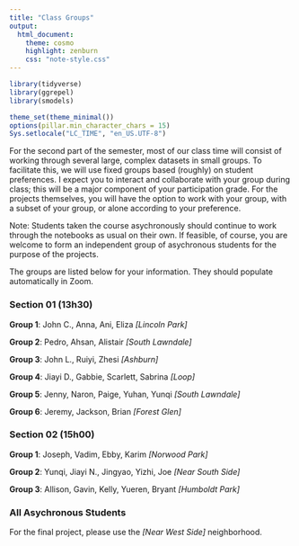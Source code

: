 ```yaml
---
title: "Class Groups"
output:
  html_document:
    theme: cosmo
    highlight: zenburn
    css: "note-style.css"
---
```


```r
library(tidyverse)
library(ggrepel)
library(smodels)

theme_set(theme_minimal())
options(pillar.min_character_chars = 15)
Sys.setlocale("LC_TIME", "en_US.UTF-8")
```

For the second part of the semester, most of our class time will consist of
working through several large, complex datasets in small groups. To facilitate
this, we will use fixed groups based (roughly) on student preferences. I
expect you to interact and collaborate with your group during class; this will
be a major component of your participation grade. For the projects themselves,
you will have the option to work with your group, with a subset of your group,
or alone according to your preference.

Note: Students taken the course asychronously should continue to work through
the notebooks as usual on their own. If feasible, of course, you are welcome
to form an independent group of asychronous students for the purpose of the
projects.

The groups are listed below for your information. They should populate
automatically in Zoom.

### Section 01 (13h30)

**Group 1**: John C., Anna, Ani, Eliza *[Lincoln Park]*

**Group 2**: Pedro, Ahsan, Alistair *[South Lawndale]*

**Group 3**: John L., Ruiyi, Zhesi *[Ashburn]*

**Group 4**: Jiayi D., Gabbie, Scarlett, Sabrina *[Loop]*

**Group 5**: Jenny, Naron, Paige, Yuhan, Yunqi *[South Lawndale]*

**Group 6**: Jeremy, Jackson, Brian *[Forest Glen]*


### Section 02 (15h00)

**Group 1**: Joseph, Vadim, Ebby, Karim *[Norwood Park]*

**Group 2**: Yunqi, Jiayi N., Jingyao, Yizhi, Joe *[Near South Side]*

**Group 3**: Allison, Gavin, Kelly, Yueren, Bryant *[Humboldt Park]*

### All Asychronous Students

For the final project, please use the *[Near West Side]* neighborhood.
